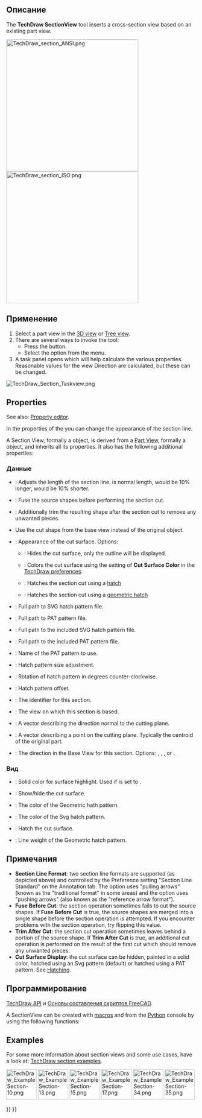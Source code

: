 <languages/>

<div class="mw-translate-fuzzy">
{{Docnav/ru
|[[TechDraw_ProjectionGroup/ru|Вставить группу проекций]]
|[[TechDraw_DetailView/ru|Вставить подробный Вид]]
|[[TechDraw_Workbench/ru|Верстак "TechDraw"]]
|IconL=TechDraw_ProjectionGroup.svg
|IconR=TechDraw_DetailView.svg
|IconC=Workbench_TechDraw.svg
}}
</div>

<div class="mw-translate-fuzzy">
{{GuiCommand/ru
|Name/ru=Вставить Вид сечения
|Name=TechDraw_SectionView
|MenuLocation=TechDraw → Вставить Вид сечения
|Workbenches=[[TechDraw_Workbench/ru|TechDraw]]
|SeeAlso=[[TechDraw_View/ru|Вставить Вид]], [[TechDraw_ProjectionGroup/ru|Вставить группу проекций]]
}}
</div>

<span id="Description"></span>
==Описание==

The '''TechDraw SectionView''' tool inserts a cross-section view based on an existing part view.

[[Image:TechDraw_section_ANSI.png|350px]]<br>
[[Image:TechDraw_section_ISO.png|350px]]
{{Caption|Sectioning an already placed view, which shows the internal holes and a hatched cut surface.<br>
The top image shows the ANSI arrow format.<br>
The bottom image shows the ISO arrow format.
}}

<span id="Usage"></span>
==Применение==

# Select a part view in the [[3D_view|3D view]] or [[Tree_view|Tree view]].
# There are several ways to invoke the tool:
#* Press the {{Button|[[Image:TechDraw_SectionView.svg|16px]] [[TechDraw_SectionView|Insert Section View]]}} button.
#* Select the {{MenuCommand|TechDraw → TechDraw Views → [[Image:TechDraw_SectionView.svg|16px]] Insert Section View}} option from the menu.
# A task panel opens which will help calculate the various properties. Reasonable values for the view Direction are calculated, but these can be changed.

[[Image:TechDraw_Section_Taskview.png]]
{{Caption|Taskview to define the sectional cut of a view}}

== Properties ==

See also: [[Property_editor|Property editor]].

In the properties of the {{PropertyData|Base View}} you can change the appearance of the section line.

A Section View, formally a {{Incode|TechDraw::DrawViewSection}} object, is derived from a [[TechDraw_View#Properties_Part_View|Part View]], formally a {{Incode|TechDraw::DrawViewPart}} object, and inherits all its properties. It also has the following additional properties:

<span id="Data"></span>
=== Данные ===

{{TitleProperty|Appearance}}

* {{PropertyData|Section Line Stretch|FloatConstraint}}: Adjusts the length of the section line. {{Value|1.0}} is normal length,  {{Value|1.1}} would be 10% longer,  {{Value|0.9}} would be 10% shorter. {{Version|1.0}}

{{TitleProperty|Cut Operation}}

* {{PropertyData|Fuse Before Cut|Bool}}: Fuse the source shapes before performing the section cut.
* {{PropertyData|Trim After Cut|Bool}}: Additionally trim the resulting shape after the section cut to remove any unwanted pieces. {{Version|0.21}}
* {{PropertyData|Use Previous Cut|Bool}} Use the cut shape from the base view instead of the original object. {{Version|1.0}}

{{TitleProperty|Cut Surface Format}}

* {{PropertyData|Cut Surface Display|Enumeration}}: Appearance of the cut surface. Options:
** {{Value|Hide}}: Hides the cut surface, only the outline will be displayed.
** {{Value|Color}}: Colors the cut surface using the setting of '''Cut Surface Color''' in the [[TechDraw_Preferences|TechDraw preferences]].
** {{Value|SvgHatch}}: Hatches the section cut using a [[TechDraw_Hatch|hatch]] 
** {{Value|PatHatch}}: Hatches the section cut using a [[TechDraw_GeometricHatch|geometric hatch]]
* {{PropertyData|File Hatch Pattern|File}}: Full path to SVG hatch pattern file.
* {{PropertyData|File Geom Pattern|File}}: Full path to PAT pattern file.
* {{PropertyData|Svg Included|FileIncluded}}: Full path to the included SVG hatch pattern file.
* {{PropertyData|Pat Included|FileIncluded}}: Full path to the included PAT pattern file.
* {{PropertyData|Name Geom Pattern|String}}: Name of the PAT pattern to use.
* {{PropertyData|Hatch Scale|Float}}: Hatch pattern size adjustment.
* {{PropertyData|Hatch Rotation|Float}}: Rotation of hatch pattern in degrees counter-clockwise. {{Version|0.21}}
* {{PropertyData|Hatch Offset|Vector|Hidden}}: Hatch pattern offset. {{Version|0.21}}

{{TitleProperty|Section}}

* {{PropertyData|Section Symbol|String}}: The identifier for this section.
* {{PropertyData|Base View|Link}}: The view on which this section is based.
* {{PropertyData|Section Normal|Vector}}: A vector describing the direction normal to the cutting plane.
* {{PropertyData|Section Origin|Vector}}: A vector describing a point on the cutting plane. Typically the centroid of the original part.
* {{PropertyData|Section Direction|Enumeration}}: The direction in the Base View for this section. Options: {{Value|Aligned}}, {{Value|Right}}, {{Value|Left}}, {{Value|Up}} or {{Value|Down}}.

<span id="View"></span>
=== Вид ===

{{TitleProperty|Cut Surface}}

* {{PropertyView|Cut Surface Color|Color}}: Solid color for surface highlight. Used if {{PropertyData|Cut Surface Display}} is set to {{Value|Color}}.
* {{PropertyView|Show Cut Surface|Bool|Hidden}}: Show/hide the cut surface.

{{TitleProperty|Surface Hatch}}

* {{PropertyView|Geom Hatch Color|Color}}: The color of the Geometric hath pattern.
* {{PropertyView|Hatch Color|Color}}: The color of the Svg hatch pattern.
* {{PropertyView|Hatch Cut Surface|Bool|Hidden}}: Hatch the cut surface.
* {{PropertyView|Weight Pattern|Float}}: Line weight of the Geometric hatch pattern.

<span id="Notes"></span>
==Примечания==

* '''Section Line Format''': two section line formats are supported (as depicted above) and controlled by the Preference setting "Section Line Standard" on the Annotation tab. The {{Value|ANSI}} option uses "pulling arrows" (known as the "traditional format" in some areas) and the {{Value|ISO}} option uses "pushing arrows" (also known as the "reference arrow format").
* '''Fuse Before Cut''': the section operation sometimes fails to cut the source shapes. If '''Fuse Before Cut''' is true, the source shapes are merged into a single shape before the section operation is attempted. If you encounter problems with the section operation, try flipping this value.
* '''Trim After Cut''': the section cut operation sometimes leaves behind a portion of the source shape. If '''Trim After Cut''' is true, an additional cut operation is performed on the result of the first cut which should remove any unwanted pieces.
* '''Cut Surface Display''': the cut surface can be hidden, painted in a solid color, hatched using an Svg pattern (default) or hatched using a PAT pattern. See [[TechDraw_Hatching|Hatching]].

<span id="Scripting"></span>
==Программирование==

{{Emphasis|См. так же:}} [[TechDraw_API/ru|TechDraw API]] и [[FreeCAD_Scripting_Basics/ru|Основы составления скриптов FreeCAD]].

A SectionView can be created with [[Macros|macros]] and from the [[Python|Python]] console by using the following functions:

{{Code|code=
doc = FreeCAD.ActiveDocument
box = doc.Box
page = doc.Page

view = doc.addObject("TechDraw::DrawViewPart", "View")
page.addView(view)
view.Source = box
view.Direction = (0, 0, 1)

section = doc.addObject("TechDraw::DrawViewSection", "Section")
page.addView(section)
section.Source = box
section.BaseView = view
section.Direction = (0, 1, 0)
section.SectionNormal = (-1, 0, 0)

doc.recompute()
}}

==Examples==

For some more information about section views and some use cases, have a look at: [[TechDraw_Section_Examples|TechDraw section examples]].

[[Image:TechDraw_ExampleSection-10.png|80px|link=]]
[[Image:TechDraw_ExampleSection-13.png|80px|link=]]
[[Image:TechDraw_ExampleSection-15.png|80px|link=]]
[[Image:TechDraw_ExampleSection-17.png|80px|link=]]
[[Image:TechDraw_ExampleSection-34.png|80px|link=]]
[[Image:TechDraw_ExampleSection-35.png|80px|link=]]
 


<div class="mw-translate-fuzzy">
{{Docnav/ru
|[[TechDraw_ProjectionGroup/ru|Вставить группу проекций]]
|[[TechDraw_DetailView/ru|Вставить подробный Вид]]
|[[TechDraw_Workbench/ru|Верстак "TechDraw"]]
|IconL=TechDraw_ProjectionGroup.svg
|IconR=TechDraw_DetailView.svg
|IconC=Workbench_TechDraw.svg
}}
</div>

{{TechDraw_Tools_navi{{#translation:}}}}
{{Userdocnavi{{#translation:}}}}
